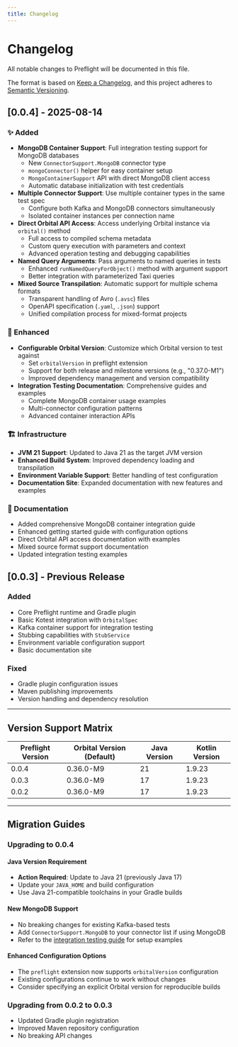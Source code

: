 ```yaml
---
title: Changelog
---
```


# Changelog

All notable changes to Preflight will be documented in this file.

The format is based on [Keep a Changelog](https://keepachangelog.com/en/1.0.0/),
and this project adheres to [Semantic Versioning](https://semver.org/spec/v2.0.0.html).

## [0.0.4] - 2025-08-14

### ✨ Added
- **MongoDB Container Support**: Full integration testing support for MongoDB databases
  - New `ConnectorSupport.MongoDB` connector type
  - `mongoConnector()` helper for easy container setup
  - `MongoContainerSupport` API with direct MongoDB client access
  - Automatic database initialization with test credentials
- **Multiple Connector Support**: Use multiple container types in the same test spec
  - Configure both Kafka and MongoDB connectors simultaneously
  - Isolated container instances per connection name
- **Direct Orbital API Access**: Access underlying Orbital instance via `orbital()` method
  - Full access to compiled schema metadata
  - Custom query execution with parameters and context
  - Advanced operation testing and debugging capabilities
- **Named Query Arguments**: Pass arguments to named queries in tests
  - Enhanced `runNamedQueryForObject()` method with argument support
  - Better integration with parameterized Taxi queries
- **Mixed Source Transpilation**: Automatic support for multiple schema formats
  - Transparent handling of Avro (`.avsc`) files
  - OpenAPI specification (`.yaml`, `.json`) support
  - Unified compilation process for mixed-format projects

### 🔧 Enhanced  
- **Configurable Orbital Version**: Customize which Orbital version to test against
  - Set `orbitalVersion` in preflight extension
  - Support for both release and milestone versions (e.g., "0.37.0-M1")
  - Improved dependency management and version compatibility
- **Integration Testing Documentation**: Comprehensive guides and examples
  - Complete MongoDB container usage examples
  - Multi-connector configuration patterns
  - Advanced container interaction APIs

### 🏗️ Infrastructure
- **JVM 21 Support**: Updated to Java 21 as the target JVM version
- **Enhanced Build System**: Improved dependency loading and transpilation
- **Environment Variable Support**: Better handling of test configuration
- **Documentation Site**: Expanded documentation with new features and examples

### 📝 Documentation
- Added comprehensive MongoDB container integration guide
- Enhanced getting started guide with configuration options
- Direct Orbital API access documentation with examples
- Mixed source format support documentation
- Updated integration testing examples

## [0.0.3] - Previous Release

### Added
- Core Preflight runtime and Gradle plugin
- Basic Kotest integration with `OrbitalSpec`
- Kafka container support for integration testing
- Stubbing capabilities with `StubService`
- Environment variable configuration support
- Basic documentation site

### Fixed
- Gradle plugin configuration issues
- Maven publishing improvements
- Version handling and dependency resolution

---

## Version Support Matrix

| Preflight Version | Orbital Version (Default) | Java Version | Kotlin Version |
|------------------|---------------------------|--------------|----------------|
| 0.0.4            | 0.36.0-M9                | 21           | 1.9.23         |
| 0.0.3            | 0.36.0-M9                | 17           | 1.9.23         |
| 0.0.2            | 0.36.0-M9                | 17           | 1.9.23         |

---

## Migration Guides

### Upgrading to 0.0.4

#### Java Version Requirement
- **Action Required**: Update to Java 21 (previously Java 17)
- Update your `JAVA_HOME` and build configuration
- Use Java 21-compatible toolchains in your Gradle builds

#### New MongoDB Support
- No breaking changes for existing Kafka-based tests
- Add `ConnectorSupport.MongoDB` to your connector list if using MongoDB
- Refer to the [integration testing guide](./integration-testing) for setup examples

#### Enhanced Configuration Options
- The `preflight` extension now supports `orbitalVersion` configuration
- Existing configurations continue to work without changes
- Consider specifying an explicit Orbital version for reproducible builds

### Upgrading from 0.0.2 to 0.0.3
- Updated Gradle plugin registration
- Improved Maven repository configuration
- No breaking API changes